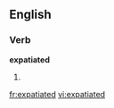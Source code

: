 
==English==

===Verb===
'''expatiated'''

# {{past of|[[expatiate]]}}

[[fr:expatiated]]
[[vi:expatiated]]